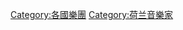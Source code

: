 {{Catnav|頁面分類|人物|各國人物|荷兰人|荷兰歌手}}
{{Commonscat|Musical groups from the Netherlands}}

[[Category:各國樂團|Category:各國樂團]]
[[Category:荷兰音樂家|Category:荷兰音樂家]]